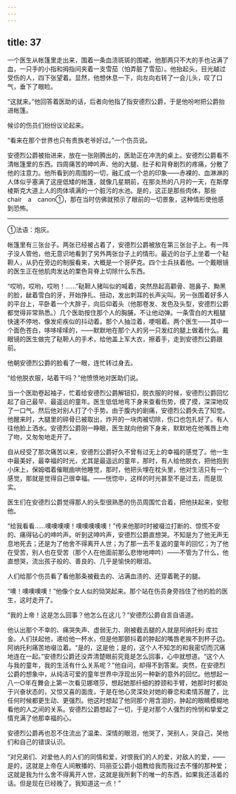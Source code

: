 ```yaml
---
---
---
```

title: 37
---





一个医生从帐篷里走出来，围着一条血渍斑斑的围裙，他那两只不大的手也沾满了血，一只手的小指和拇指间夹着一支雪茄（怕弄脏了雪茄）。他抬起头，目光越过受伤的人，四下张望着。显然，他想休息一下，向左向右转了一会儿头，叹了口气，垂下了眼睑。

“这就来。”他回答着医助的话，后者向他指了指安德烈公爵，于是他吩咐把公爵抬进帐篷。

候诊的伤员们纷纷议论起来。

“看来在那个世界也只有贵族老爷好过。”一个伤员说。

安德烈公爵被抬进来，放在一张刚腾出的，医助正在冲洗的桌上。安德烈公爵看不清帐篷里的东西。四周痛苦的呻吟声、他的大腿、肚子和背脊剧烈的疼痛，分散了他的注意力。他所看到的周围的一切，融汇成一个总的印象——赤裸的、血淋淋的人体似乎塞满了这座低矮的帐篷，就像几星期前，在那炎热的八月的一天，在斯摩棱斯克大道上人的肉体填满的一个脏污的水池。是的，这正是那些肉体，那些chair　a　canon①，那在当时仿佛就预示了眼前的一切景象，这种情形使他感到恐怖。

--------

①法语：炮灰。

帐篷里有三张台子。两张已经被占着了，安德烈公爵被放在第三张台子上。有一阵子没人管他，他无意识地看到了另外两张台子上的情形。最近的台子上坐着一个鞑靼人，从扔在旁边的制服看来，大概是一个哥萨克。四个士兵扶着他。一个戴眼镜的医生正在他肌肉发达的栗色背脊上切除什么东西。

“哎哟，哎哟，哎哟！……”鞑靼人猪叫似的喊着，突然昂起高颧骨、翘鼻子、黝黑的脸，龇着雪白的牙，开始挣扎、扭动，发出刺耳的长声尖叫。另一张围着好多人的平台上，平卧着一个大胖子，向后仰着头（他那卷发、发色及头型，安德烈公爵都觉得非常熟悉。）几个医助按住那个人的胸脯，不让他动弹。一条雪白的大粗腿快速不停地、像发疟疾似的抖动着。那个人抽泣着，哽咽着。两个医生——其中一个面色苍白，哆哆嗦嗦的，——默默地在那个人的另一只发红的腿上做着什么。戴眼镜的医生做完了鞑靼人的手术，给他盖上军大衣，擦着手，走到安德烈公爵跟前。

他朝安德烈公爵的脸看了一眼，连忙转过身去。

“给他脱衣服，站着干吗？”他愤愤地对医助们说。

当一个医助卷起袖子，忙着给安德烈公爵解钮扣，脱衣服的时候，安德烈公爵回忆起了自己最早、最遥远的童年。医生低低地弯下身来查看伤势，摸了摸，深深地叹了一口气。然后他对别人打了个手势。由于腹内的剧痛，安德烈公爵失去了知觉。他醒来时，大腿里的碎骨已被取出，炸开的一块肉被切除，伤口也包扎好了。有人往他脸上洒水。安德烈公爵刚一睁眼，医生就向他俯下身来，默默地在他嘴唇上吻了吻，又匆匆地走开了。

自从经受了那次痛苦以来，安德烈公爵好久不曾有过无上的幸福的感觉了。他一生中最美好，最幸福的时光，尤其是最遥远的童年，那时，有人给他脱衣，把他抱到小床上，保姆唱着催眠曲哄他睡觉，那时，他把头埋在枕头里，他对生活只有一个感觉，那就是觉得自己很幸福。——恍惚中，这样的时光甚至不是过去，而是现实。

医生们在安德烈公爵觉得那人的头型很熟悉的伤员周围忙合着，把他扶起来，安慰他。

“给我看看……噢噢噢噢！噢噢噢噢噢！”传来他那时时被啜泣打断的、惊慌不安的、痛得钻心的呻吟声。听到这呻吟声，安德烈公爵直想哭。不知是为了他无声无息地死去；还是为了他舍不得离开人世；为了那一去不复返的童年的回忆；为了他在受苦，别人也在受苦（那个人在他面前那么悲惨地呻吟）——不管为了什么，他直想哭，流出孩子般的、善良的、几乎是愉快的眼泪。

人们给那个伤员看了看他那条被截去的、沾满血渍的、还穿着靴子的腿。

“噢！噢噢噢噢！”他像个女人似的恸哭起来。那个站在伤员身旁挡住了他的脸的医生，这时走开了。

“我的上帝！这是怎么回事？他怎么在这儿？”安德烈公爵自言自语道。

他认出那个不幸的、痛哭失声、虚弱无力、刚被截去腿的人就是阿纳托利·库拉金。人们扶起他，递给他一杯水，但是他那颤抖着的肿起的嘴唇老挨不到杯子边。阿纳托利痛苦地啜泣着。“是的，这是他；是的，这个人不知怎的和我密切而沉痛地连在一起。”安德烈公爵还没弄清楚眼前究竟是怎么回事，心中就想道。“这个人与我的童年，我的生活有什么关系呢？”他自问，却得不到答案。突然，在安德烈公爵的想象中，从纯洁可爱的童年世界中浮现出另一种新的意外的回忆。他想起一八一○年在舞会上第一次看见娜塔莎，想起她那纤细的脖颈和手臂，她那时时都处于兴奋状态的，又惊又喜的面庞，于是在他心灵深处对她的眷恋和柔情苏醒了，比任何时候都更生动、更强烈。他这时想起了他同那个用含泪的，肿起的眼睛模糊地看他的人之间的关系。安德烈公爵想起了一切，于是对那个人强烈的怜悯和挚爱之情充满了他那幸福的心。

安德烈公爵再也忍不住流出了温柔、深情的眼泪，他哭了，哭别人，哭自己，哭他们和自己的错误认识。

“对兄弟们、对爱他人的人们的同情和爱，对恨我们的人的爱，对敌人的爱，——是的，这就是上帝在人间散播的、玛丽亚公爵小姐教给我而我过去不懂的那种爱；这就是我为什么舍不得离开人世，这就是我所剩下的唯一的东西，如果我还活着的话。但是现在已经晚了。我知道这一点！”